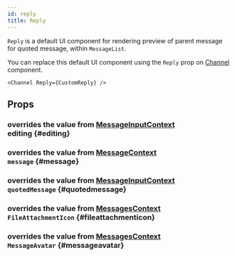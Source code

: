 ```yaml
---
id: reply
title: Reply
---
```





`Reply` is a default UI component for rendering preview of parent message for quoted message, within `MessageList`.

You can replace this default UI component using the `Reply` prop on [Channel](../core-components/channel.mdx) component.

```tsx
<Channel Reply={CustomReply} />
```

## Props

### <div class="description">overrides the value from [MessageInputContext](../contexts/message_input_context.mdx#editing)</div> editing \{#editing}

<Editing />

### <div class="description">overrides the value from [MessageContext](../contexts/message_context.mdx#message)</div> `message` \{#message}

<MessageProp />

### <div class="description">overrides the value from [MessageInputContext](../contexts/message_input_context.mdx#quotedMessage)</div> `quotedMessage` \{#quotedmessage}

<QuotedMessage />

### <div class="description">overrides the value from [MessagesContext](../contexts/messages_context.mdx#FileAttachmentIcon)</div> `FileAttachmentIcon` \{#fileattachmenticon}

<FileAttachmentIcon />

### <div class="description">overrides the value from [MessagesContext](../contexts/messages_context.mdx#MessageAvatar)</div> `MessageAvatar` \{#messageavatar}

<MessageAvatar />
